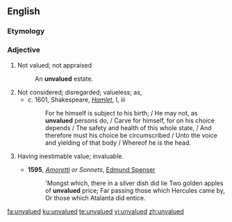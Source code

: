 ==English==

===Etymology===
{{prefix|un|valued|lang=en}}

===Adjective===
{{en-adj}}

# Not valued; not appraised
#: An '''unvalued''' estate. 
# Not considered; disregarded; valueless; as,
#* ''c.'' 1601, Shakespeare, ''[[w:Hamlet|Hamlet]]'', I, iii
#*: For he himself is subject to his birth; / He may not, as '''unvalued''' persons do, / Carve for himself, for on his choice depends / The safety and health of this whole state, / And therefore must his choice be circumscribed / Unto the voice and yielding of that body / Whereof he is the head. 
# {{context|obsolete|lang=en}} Having inestimable value; invaluable.
#* '''1595''', ''[[w:Amoretti|Amoretti]] or Sonnets'', [[w:Edmund Spenser|Edmund Spenser]]
#*: 'Mongst which, there in a silver dish did lie Two golden apples of '''unvalued''' price; Far passing those which Hercules came by, Or those which Atalanta did entice.

[[fa:unvalued]]
[[ku:unvalued]]
[[te:unvalued]]
[[vi:unvalued]]
[[zh:unvalued]]